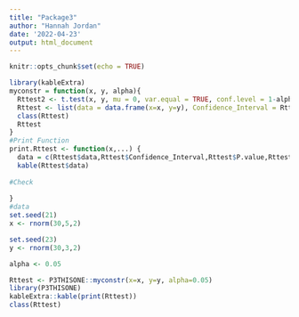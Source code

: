 ```yaml
---
title: "Package3"
author: "Hannah Jordan"
date: '2022-04-23'
output: html_document
---
```


```r
knitr::opts_chunk$set(echo = TRUE)
```

```r
library(kableExtra)
myconstr = function(x, y, alpha){
  Rttest2 <- t.test(x, y, mu = 0, var.equal = TRUE, conf.level = 1-alpha)
  Rttest <- list(data = data.frame(x=x, y=y), Confidence_Interval = Rttest2$conf.int, P.value = Rttest2$p.value, Alpha = alpha)
  class(Rttest)
  Rttest
}
#Print Function
print.Rttest <- function(x,...) {
  data = c(Rttest$data,Rttest$Confidence_Interval,Rttest$P.value,Rttest$Alpha)
  kable(Rttest$data)
 
#Check 
  
}
#data
set.seed(21)
x <- rnorm(30,5,2)

set.seed(23)
y <- rnorm(30,3,2)

alpha <- 0.05

Rttest <- P3THISONE::myconstr(x=x, y=y, alpha=0.05)
library(P3THISONE)
kableExtra::kable(print(Rttest))
class(Rttest)

```


